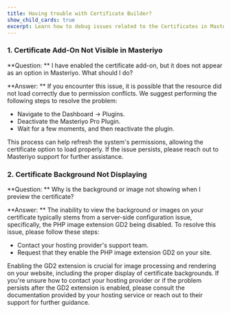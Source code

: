 ```yaml
---
title: Having trouble with Certificate Builder?
show_child_cards: true
excerpt: Learn how to debug issues related to the Certificates in Masteriyo.
---
```


### 1. Certificate Add-On Not Visible in Masteriyo

**Question: ** I have enabled the certificate add-on, but it does not appear as an option in Masteriyo. What should I do?

**Answer: ** If you encounter this issue, it is possible that the resource did not load correctly due to permission conflicts. We suggest performing the following steps to resolve the problem:

- Navigate to the Dashboard -> Plugins.
- Deactivate the Masteriyo Pro Plugin.
- Wait for a few moments, and then reactivate the plugin.

This process can help refresh the system's permissions, allowing the certificate option to load properly. If the issue persists, please reach out to Masteriyo support for further assistance.

### 2. Certificate Background Not Displaying

**Question: ** Why is the background or image not showing when I preview the certificate?

**Answer: ** The inability to view the background or images on your certificate typically stems from a server-side configuration issue, specifically, the PHP image extension GD2 being disabled. To resolve this issue, please follow these steps:

- Contact your hosting provider's support team.
- Request that they enable the PHP image extension GD2 on your site.

Enabling the GD2 extension is crucial for image processing and rendering on your website, including the proper display of certificate backgrounds. If you're unsure how to contact your hosting provider or if the problem persists after the GD2 extension is enabled, please consult the documentation provided by your hosting service or reach out to their support for further guidance.
